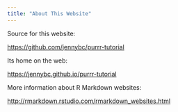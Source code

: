 ```yaml
---
title: "About This Website"
---
```


Source for this website:

<https://github.com/jennybc/purrr-tutorial>

Its home on the web:

<https://jennybc.github.io/purrr-tutorial>

More information about R Markdown websites:

<http://rmarkdown.rstudio.com/rmarkdown_websites.html>
